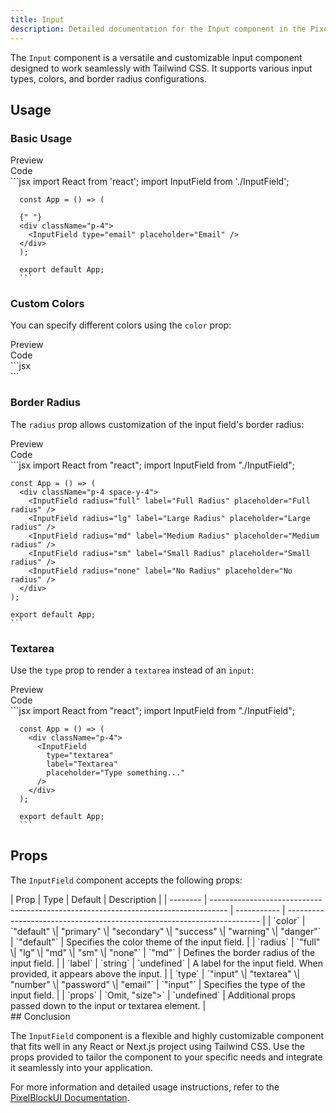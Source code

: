 ```yaml
---
title: Input
description: Detailed documentation for the Input component in the PixelBlockUI library.
---
```


The `Input` component is a versatile and customizable input component designed to work seamlessly with Tailwind CSS. It supports various input types, colors, and border radius configurations.

## Usage

### Basic Usage

<Tabs defaultValue="preview">
  <TabsList className="">
    <TabsTrigger value="preview">
      <div className="flex items-center "><EyeIcon className="mr-2 h-4 w-4" />Preview</div>
    </TabsTrigger>
    <TabsTrigger value="code">
      <div className="flex items-center "><CodeIcon className="mr-2 h-4 w-4" />Code</div>
    </TabsTrigger>
  </TabsList>
  <TabsContent value="preview">
    <div className="bg-white dark:bg-zinc-900/10 rounded-lg border dark:border-white/10 shadow-sm h-full w-full py-4 px-2">
      <div className="max-w-full py-4 px-2 w-full h-full overflow-x-auto">
         <div className="p-4">
        <InputField type="email" placeholder="Email" />
      </div>
      </div>
    </div>
  </TabsContent>
  <TabsContent value="code">
    ```jsx
      import React from 'react';
      import InputField from './InputField';

      const App = () => (

      {" "}
      <div className="p-4">
        <InputField type="email" placeholder="Email" />
      </div>
      );

      export default App;
      ```

  </TabsContent>
</Tabs>

### Custom Colors

You can specify different colors using the `color` prop:

<Tabs defaultValue="preview">
  <TabsList className="">
    <TabsTrigger value="preview">
      <div className="flex items-center "><EyeIcon className="mr-2 h-4 w-4" />Preview</div>
    </TabsTrigger>
    <TabsTrigger value="code">
      <div className="flex items-center "><CodeIcon className="mr-2 h-4 w-4" />Code</div>
    </TabsTrigger>
  </TabsList>
  <TabsContent value="preview">
    <div className="bg-white dark:bg-zinc-900/10 rounded-lg border dark:border-white/10 shadow-sm h-full w-full py-4 px-2">
      <div className="max-w-full py-4 px-2 w-full h-full overflow-x-auto">
        <div className="p-4 space-y-4">
          <InputField
            color="primary"
            label="Primary Input"
            placeholder="Primary color"
          />
          <InputField
            color="secondary"
            label="Secondary Input"
            placeholder="Secondary color"
          />
          <InputField
            color="success"
            label="Success Input"
            placeholder="Success color"
          />
          <InputField
            color="warning"
            label="Warning Input"
            placeholder="Warning color"
          />
          <InputField
            color="danger"
            label="Danger Input"
            placeholder="Danger color"
          />
        </div>
      </div>
    </div>
  </TabsContent>
  <TabsContent value="code">
    ```jsx
    <div className="p-4 space-y-4">
      <InputField
        color="primary"
        label="Primary Input"
        placeholder="Primary color"
      />
      <InputField
        color="secondary"
        label="Secondary Input"
        placeholder="Secondary color"
      />
      <InputField
        color="success"
        label="Success Input"
        placeholder="Success color"
      />
      <InputField
        color="warning"
        label="Warning Input"
        placeholder="Warning color"
      />
      <InputField
        color="danger"
        label="Danger Input"
        placeholder="Danger color"
      />
    </div>
    ```
  </TabsContent>
</Tabs>

### Border Radius

The `radius` prop allows customization of the input field's border radius:

<Tabs defaultValue="preview">
  <TabsList className="">
    <TabsTrigger value="preview">
      <div className="flex items-center "><EyeIcon className="mr-2 h-4 w-4" />Preview</div>
    </TabsTrigger>
    <TabsTrigger value="code">
      <div className="flex items-center "><CodeIcon className="mr-2 h-4 w-4" />Code</div>
    </TabsTrigger>
  </TabsList>
  <TabsContent value="preview">
    <div className="bg-white dark:bg-zinc-900/10 rounded-lg border dark:border-white/10 shadow-sm h-full w-full py-4 px-2">
      <div className="max-w-full py-4 px-2 w-full h-full overflow-x-auto">
        <div className="p-4 space-y-4">
          <InputField radius="full" label="Full Radius" placeholder="Full radius" />
          <InputField radius="lg" label="Large Radius" placeholder="Large radius" />
          <InputField radius="md" label="Medium Radius" placeholder="Medium radius" />
          <InputField radius="sm" label="Small Radius" placeholder="Small radius" />
          <InputField radius="none" label="No Radius" placeholder="No radius" />
        </div>
      </div>
    </div>
  </TabsContent>
  <TabsContent value="code">
    ```jsx
    import React from "react";
    import InputField from "./InputField";

    const App = () => (
      <div className="p-4 space-y-4">
        <InputField radius="full" label="Full Radius" placeholder="Full radius" />
        <InputField radius="lg" label="Large Radius" placeholder="Large radius" />
        <InputField radius="md" label="Medium Radius" placeholder="Medium radius" />
        <InputField radius="sm" label="Small Radius" placeholder="Small radius" />
        <InputField radius="none" label="No Radius" placeholder="No radius" />
      </div>
    );

    export default App;
    ```
  </TabsContent>
</Tabs>


### Textarea

Use the `type` prop to render a `textarea` instead of an `input`:

<Tabs defaultValue="preview">
  <TabsList className="">
    <TabsTrigger value="preview">
      <div className="flex items-center "><EyeIcon className="mr-2 h-4 w-4" />Preview</div>
    </TabsTrigger>
    <TabsTrigger value="code">
      <div className="flex items-center "><CodeIcon className="mr-2 h-4 w-4" />Code</div>
    </TabsTrigger>
  </TabsList>
  <TabsContent value="preview">
    <div className="bg-white dark:bg-zinc-900/10 rounded-lg border dark:border-white/10 shadow-sm h-full w-full py-4 px-2">
      <div className="max-w-full py-4 px-2 w-full h-full overflow-x-auto">
        <div className="p-4">
          <InputField
            type="textarea"
            label="Textarea"
            placeholder="Type something..."
          />
        </div>
      </div>
    </div>
  </TabsContent>
  <TabsContent value="code">
    ```jsx
      import React from "react";
      import InputField from "./InputField";

      const App = () => (
        <div className="p-4">
          <InputField
            type="textarea"
            label="Textarea"
            placeholder="Type something..."
          />
        </div>
      );

      export default App;
      ```
  </TabsContent>
</Tabs>


## Props

The `InputField` component accepts the following props:
<div className="overflow-x-auto overflow-y-hidden">
| Prop     | Type                                                                               | Default     | Description                                                             |
| -------- | ---------------------------------------------------------------------------------- | ----------- | ----------------------------------------------------------------------- |
| `color`  | `"default" \| "primary" \| "secondary" \| "success" \| "warning" \| "danger"`      | `"default"` | Specifies the color theme of the input field.                           |
| `radius` | `"full" \| "lg" \| "md" \| "sm" \| "none"`                                         | `"md"`      | Defines the border radius of the input field.                           |
| `label`  | `string`                                                                           | `undefined` | A label for the input field. When provided, it appears above the input. |
| `type`   | `"input" \| "textarea" \| "number" \| "password" \| "email"`                       | `"input"`   | Specifies the type of the input field.                                  |
| `props`  | `Omit<React.InputHTMLAttributes<HTMLInputElement \| HTMLTextAreaElement>, "size">` | `undefined` | Additional props passed down to the input or textarea element.          |
</div>
## Conclusion

The `InputField` component is a flexible and highly customizable component that fits well in any React or Next.js project using Tailwind CSS. Use the props provided to tailor the component to your specific needs and integrate it seamlessly into your application.

For more information and detailed usage instructions, refer to the [PixelBlockUI Documentation](/docs/getting-started/installation).
